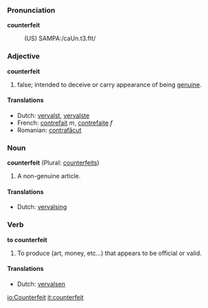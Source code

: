 === Pronunciation ===

<b>counterfeit</b>
:(US) SAMPA:/caUn.t3.fIt/

=== Adjective ===
'''counterfeit'''

# false; intended to deceive or carry appearance of being [[genuine]].

==== Translations ====
*Dutch: [[vervalst]], [[vervalste]]
*French: [[contrefait]] ''m'', [[contrefaite]] ''f''
*Romanian: [[contrafăcut]]

===Noun===
'''counterfeit''' (Plural: [[counterfeits]])

# A non-genuine article.

==== Translations ====
*Dutch: [[vervalsing]]

===Verb===
'''to counterfeit'''

# To produce (art, money, etc...) that appears to be official or valid.

==== Translations ====
*Dutch: [[vervalsen]]

[[io:Counterfeit]]
[[it:counterfeit]]